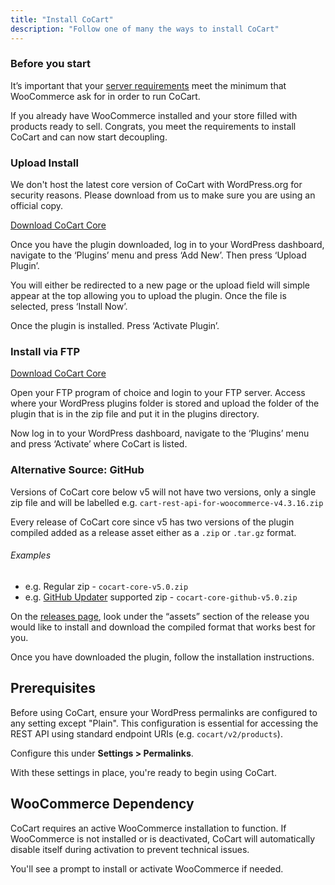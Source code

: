 ```yaml
---
title: "Install CoCart"
description: "Follow one of many the ways to install CoCart"
---
```


### Before you start

It’s important that your [server requirements](https://woocommerce.com/document/server-requirements/) meet the minimum that WooCommerce ask for in order to run CoCart.

If you already have WooCommerce installed and your store filled with products ready to sell. Congrats, you meet the requirements to install CoCart and can now start decoupling.

### Upload Install

<Note>We don't host the latest core version of CoCart with WordPress.org for security reasons. Please download from us to make sure you are using an official copy.</Note>

[Download CoCart Core](https://cocartapi.com/download/)

Once you have the plugin downloaded, log in to your WordPress dashboard, navigate to the ‘Plugins’ menu and press ‘Add New’. Then press ‘Upload Plugin’.

You will either be redirected to a new page or the upload field will simple appear at the top allowing you to upload the plugin. Once the file is selected, press ‘Install Now’.

<Card title="Upload Plugin" img="https://cocartapi.com/wp-content/uploads/2023/11/image.png">
</Card>

Once the plugin is installed. Press ‘Activate Plugin’.

<Card title="Activate CoCart" img="https://cocartapi.com/wp-content/uploads/2023/11/image-1.png">
</Card>

### Install via FTP

[Download CoCart Core](https://cocartapi.com/download/)

Open your FTP program of choice and login to your FTP server. Access where your WordPress plugins folder is stored and upload the folder of the plugin that is in the zip file and put it in the plugins directory.

Now log in to your WordPress dashboard, navigate to the ‘Plugins’ menu and press ‘Activate’ where CoCart is listed.

<Card title="Upload Plugin" img="https://cocartapi.com/wp-content/uploads/2023/11/image-4.png">
</Card>

### Alternative Source: GitHub

<Info>Versions of CoCart core below v5 will not have two versions, only a single zip file and will be labelled e.g. `cart-rest-api-for-woocommerce-v4.3.16.zip`</Info>

Every release of CoCart core since v5 has two versions of the plugin compiled added as a release asset either as a `.zip` or `.tar.gz` format.

###### Examples

* e.g. Regular zip - `cocart-core-v5.0.zip`
* e.g. [GitHub Updater](https://github.com/afragen/git-updater) supported zip - `cocart-core-github-v5.0.zip`

On the [releases page](https://github.com/co-cart/co-cart/releases), look under the “assets” section of the release you would like to install and download the compiled format that works best for you.

Once you have downloaded the plugin, follow the installation instructions.

## Prerequisites

Before using CoCart, ensure your WordPress permalinks are configured to any setting except "Plain". This configuration is essential for accessing the REST API using standard endpoint URIs (e.g. `cocart/v2/products`).

Configure this under **Settings > Permalinks**.

<Card title="Permalink Settings" img="https://cocartapi.com/wp-content/uploads/2023/11/image-3.png">
</Card>

With these settings in place, you're ready to begin using CoCart.

## WooCommerce Dependency

CoCart requires an active WooCommerce installation to function. If WooCommerce is not installed or is deactivated, CoCart will automatically disable itself during activation to prevent technical issues.

You'll see a prompt to install or activate WooCommerce if needed.

<Card title="Admin notice requesting WooCommerce" img="https://cocartapi.com/wp-content/uploads/2023/11/image-2.png">
</Card>
